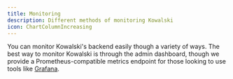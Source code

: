 ```yaml
---
title: Monitoring
description: Different methods of monitoring Kowalski
icon: ChartColumnIncreasing
---
```


You can monitor Kowalski's backend easily though a variety of ways. The best way to monitor Kowalski is through the admin dashboard, though we provide a Prometheus-compatible metrics endpoint for those looking to use tools like [Grafana](https://grafana.com/grafana/).
